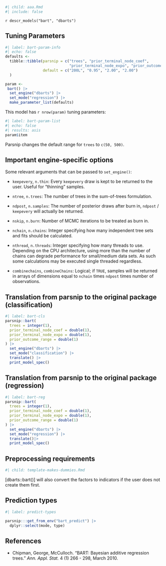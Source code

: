 ```r
#| child: aaa.Rmd
#| include: false
```

`r descr_models("bart", "dbarts")`

## Tuning Parameters

```r
#| label: bart-param-info
#| echo: false
defaults <- 
  tibble::tibble(parsnip = c("trees", "prior_terminal_node_coef",
                             "prior_terminal_node_expo", "prior_outcome_range"),
                 default = c("200L", "0.95", "2.00", "2.00")
  )

param <-
 bart() |> 
  set_engine("dbarts") |> 
  set_mode("regression") |> 
  make_parameter_list(defaults)
```

This model has `r nrow(param)` tuning parameters:

```r
#| label: bart-param-list
#| echo: false
#| results: asis
param$item
```

Parsnip changes the default range for `trees` to `c(50, 500)`.

## Important engine-specific options

Some relevant arguments that can be passed to `set_engine()`: 

* `keepevery`, `n.thin`:	Every `keepevery` draw is kept to be returned to the user. Useful for "thinning" samples.

* `ntree`, `n.trees`: The number of trees in the sum-of-trees formulation.

* `ndpost`, `n.samples`: The number of posterior draws after burn in, `ndpost` / `keepevery` will actually be returned.

* `nskip`, `n.burn`: Number of MCMC iterations to be treated as burn in.

* `nchain`, `n.chains`: Integer specifying how many independent tree sets and fits should be calculated.

* `nthread`, `n.threads`: Integer specifying how many threads to use. Depending on the CPU architecture, using more than the number of chains can degrade performance for small/medium data sets. As such some calculations may be executed single threaded regardless.

* `combinechains`, `combineChains`: Logical; if `TRUE`, samples will be returned in arrays of dimensions equal to `nchain` times `ndpost` times number of observations.

## Translation from parsnip to the original package (classification)

```r
#| label: bart-cls
parsnip::bart(
  trees = integer(1),
  prior_terminal_node_coef = double(1),
  prior_terminal_node_expo = double(1),
  prior_outcome_range = double(1)
) |> 
  set_engine("dbarts") |> 
  set_mode("classification") |> 
  translate() |> 
  print_model_spec()
```


## Translation from parsnip to the original package (regression)

```r
#| label: bart-reg
parsnip::bart(
  trees = integer(1),
  prior_terminal_node_coef = double(1),
  prior_terminal_node_expo = double(1),
  prior_outcome_range = double(1)
) |> 
  set_engine("dbarts") |> 
  set_mode("regression") |> 
  translate()|> 
  print_model_spec()
```

## Preprocessing requirements

```r
#| child: template-makes-dummies.Rmd
```

[dbarts::bart()] will also convert the factors to indicators if the user does not create them first. 

## Prediction types

```r
#| label: predict-types

parsnip:::get_from_env("bart_predict") |>
  dplyr::select(mode, type)

```

## References

 - Chipman, George, McCulloch. "BART: Bayesian additive regression trees." _Ann. Appl. Stat._ 4 (1) 266 - 298, March 2010.

